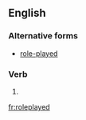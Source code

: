 ==English==

===Alternative forms===
* [[role-played]]

===Verb===
{{head|en|present participle}}

# {{present participle of|roleplay|lang=en|nocat=1}}

[[fr:roleplayed]]